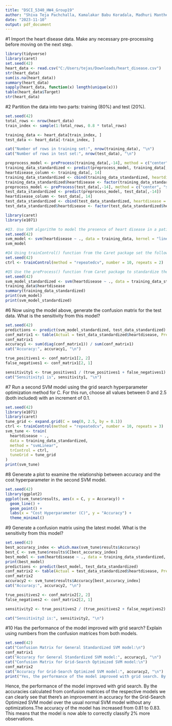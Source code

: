 ---
title: "DSCI_5340_HW4_Group19"
author: "Shiva Teja Pachchalla, Kamalakar Babu Koradala, Madhuri Manthena"
date: "2023-11-10"
output: pdf_document
---

#1  Import the heart disease data. Make any necessary pre-processing before moving on the next step.
```{r}
library(tidyverse)
library(caret)
set.seed(42)
heart_data <- read.csv("C:/Users/tejas/Downloads/heart_disease.csv")
str(heart_data)
sum(is.na(heart_data))
summary(heart_data)
sapply(heart_data, function(x) length(unique(x)))
table(heart_data$Target)
str(heart_data)

```

#2 Partition the data into two parts: training (80%) and test (20%).
```{r}
set.seed(42)  
total_rows <- nrow(heart_data)
train_index <- sample(1:total_rows, 0.8 * total_rows)

training_data <- heart_data[train_index, ]
test_data <- heart_data[-train_index, ]

cat("Number of rows in training set:", nrow(training_data), "\n")
cat("Number of rows in test set:", nrow(test_data), "\n")

preprocess_model <- preProcess(training_data[,-14], method = c("center", "scale"))
training_data_standardized <- predict(preprocess_model, training_data[,-14])
heartdisease_column <- training_data[, 14]
training_data_standardized <- cbind(training_data_standardized, heartdisease = heartdisease_column)
training_data_standardized$heartdisease <- factor(training_data_standardized$heartdisease, levels = c(0, 1))
preprocess_model <- preProcess(test_data[,-14], method = c("center", "scale"))
test_data_standardized <- predict(preprocess_model, test_data[,-14])
heartdisease_column <- test_data[, 14]
test_data_standardized <- cbind(test_data_standardized, heartdisease = heartdisease_column)
test_data_standardized$heartdisease <- factor(test_data_standardized$heartdisease, levels = c(0, 1))

```

```{r}
library(caret)
library(e1071)

#Q3. Use SVM algorithm to model the presence of heart disease in a patient using a linear specification.
set.seed(42) 
svm_model <- svm(heartdisease ~ ., data = training_data, kernel = "linear")
svm_model

#Q4 Using trainControl() function from the Caret package set the following resampling criteria: repeatedcv resampling method, 10-fold cross-validation and repeat this process 3 times. Set these values by using method=, number=, and repeats= options.
set.seed(42) 
ctrl <- trainControl(method = "repeatedcv", number = 10, repeats = 2)

#Q5 Use the preProcess() function from Caret package to standardize the training data while building the model.
set.seed(42) 
svm_model_standardized <- svm(heartdisease ~ ., data = training_data_standardized, kernel = "linear")
training_data$heartdisease
summary(training_data_standardized)
print(svm_model)
print(svm_model_standardized)
```
#6 Now using the model above, generate the confusion matrix for the test data. What is the sensitivity from this model?

```{r}
set.seed(42) 
predictions <- predict(svm_model_standardized, test_data_standardized)
conf_matrix1 <- table(Actual = test_data_standardized$heartdisease, Predicted = predictions)
conf_matrix1
accuracy1 <- sum(diag(conf_matrix1)) / sum(conf_matrix1)
cat("Accuracy:", accuracy1, "\n")

true_positives1 <- conf_matrix1[2, 2]
false_negatives1 <- conf_matrix1[2, 1]

sensitivity1 <- true_positives1 / (true_positives1 + false_negatives1)
cat("Sensitivity1 is", sensitivity1, "\n")

```

#7 Run a second SVM model using the grid search hyperparameter optimization
method for C. For this run, choose all values between 0 and 2.5 (both included) with an increment of 0.1.

```{r}
set.seed(42) 
library(e1071)
library(caret)
tune_grid <- expand.grid(C = seq(0, 2.5, by = 0.1))
ctrl <- trainControl(method = "repeatedcv", number = 10, repeats = 3)
svm_tune <- train(
  heartdisease ~ .,
  data = training_data_standardized,
  method = "svmLinear",
  trControl = ctrl,
  tuneGrid = tune_grid
)
print(svm_tune)
```
#8 Generate a plot to examine the relationship between accuracy and the cost
hyperparameter in the second SVM model.

```{r}
set.seed(42) 
library(ggplot2)
ggplot(svm_tune$results, aes(x = C, y = Accuracy)) +
  geom_line() +
  geom_point() +
  labs(x = "Cost Hyperparameter (C)", y = "Accuracy") +
  theme_minimal()
```

#9 Generate a confusion matrix using the latest model. What is the sensitivity from this model?

```{r}
set.seed(42) 
best_accuracy_index <- which.max(svm_tune$results$Accuracy)
best_C <- svm_tune$results$C[best_accuracy_index]
best_model <- svm(heartdisease ~ ., data = training_data_standardized, kernel = "linear", cost = best_C)
print(best_model)
predictions <- predict(best_model, test_data_standardized)
conf_matrix2 <- table(Actual = test_data_standardized$heartdisease, Predicted = predictions)
conf_matrix2
accuracy2 <- svm_tune$results$Accuracy[best_accuracy_index]
cat("Accuracy:", accuracy2, "\n")

true_positives2 <- conf_matrix2[2, 2]
false_negatives2 <- conf_matrix2[2, 1]

sensitivity2 <- true_positives2 / (true_positives2 + false_negatives2)

cat("Sensitivity2 is:", sensitivity2, "\n")
```

#10 Has the performance of the model improved with grid search? Explain using
numbers from the confusion matrices from both models.
```{r}
set.seed(42) 
cat("Confusion Matrix for General Standardized SVM model:\n")
conf_matrix1
cat("Accuracy for General Standardized SVM model:", accuracy1, "\n")
cat("Confusion Matrix for Grid-Search Optimized SVM model:\n")
conf_matrix2
cat("Accuracy for Grid-Search Optimized SVM model:", accuracy2, "\n")
print("Yes, the performance of the model improved with grid search. By the accuracies calculated from confusion matrices of the respective models we can clearly see that there's an improvement in accuracy for the Grid-Search Optimized SVM model over the usual normal SVM model without any optimizations.")
```
Hence, the performance of the model improved with grid search. By the accuracies calculated from confusion matrices of the respective models we can clearly see that there's an improvement in accuracy for the Grid-Search Optimized SVM model over the usual normal SVM model without any optimizations.The accuracy of the model has increased from 0.81 to 0.83. This means that the model is now able to correctly classify 2% more observations. 